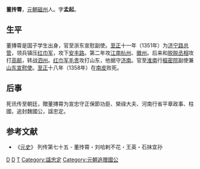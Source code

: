 '''董抟霄'''，[[元朝|元朝]][[磁州|磁州]]人。字'''孟起'''。

==生平==
董摶霄是国子学生出身，官至浙东宣慰副使。[[至正|至正]]十一年（1351年）为[[济宁路|济宁路]][[总管|总管]]，领兵镇压[[红巾军|红巾军]]，攻下[[安丰路|安丰路]]。第二年攻[[江南|江南]][[杭州|杭州]]、[[徽州|徽州]]。后来和[[脱脱|脱脱]][[丞相|丞相]]攻打[[高邮|高邮]]，转战[[泗州|泗州]]。[[红巾军|红巾军]][[毛贵|毛贵]]攻打山东，他据守[[济南|济南]]。官至[[淮南|淮南]]行[[樞密院|樞密院]]副使兼[[山东|山东]][[宣慰使|宣慰使]]。[[至正|至正]]十八年（1358年）在[[南皮|南皮]]败死。

==后事==
死讯传至朝廷，贈董摶霄为宣忠守正保節功臣、榮祿大夫、河南行省平章政事、柱國，追封魏國公，諡忠定。


==参考文献==
*《[[元史|元史]]》 列传第七十五 - 董抟霄・刘哈剌不花・王英・石抹宜孙 
[[Category:元朝官员|D]] 
[[Category:磁县人|D]] 
[[Category:董姓|T]]
[[Category:諡忠定|Category:諡忠定]]
[[Category:元朝追赠國公|Category:元朝追赠國公]]